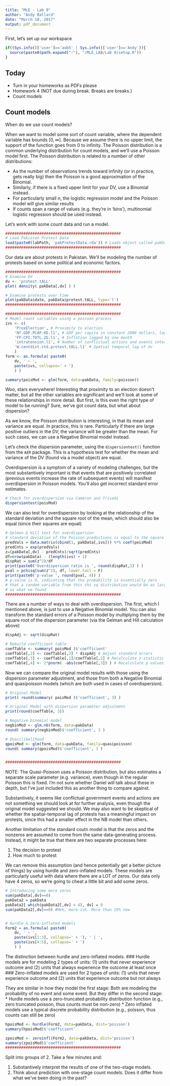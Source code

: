 ```yaml
---
title: "MLE - Lab 9"
author: "Andy Ballard"
date: "March 10, 2017"
output: pdf_document
---
```


First, let's set up our workspace
```r
if((Sys.info()['user']=='aob5' | Sys.info()['user']=='Andy')){
  source(paste0(path.expand("~"), "/MLE_LAB/Lab 9/setup.R"))
}
```

## Today

* Turn in your homeworks as PDFs please
* Homework 4 (NOT due during break. Breaks are breaks.)
* Count models


## Count models

When do we use count models? 

When we want to model some sort of count variable, where the dependent variable has bounds $\left[0,\infty\right]$. Because we assume there is no upper limit, the support of the function goes from 0 to infinity. The Poisson distribution is a common underlying distribution for count models, and we'll use a Poisson model first. The Poisson distribution is related to a number of other distributions:

* As the number of observations trends toward infinity (or in practice, gets really big) then the Poisson is a good approximation of the Binomial.
* Similarly, if there is a fixed upper limit for your DV, use a Binomial instead.
* For particularly small $n$, the logistic regression model and the Poisson model will give similar results
* If counts span a range of values (e.g. they're in 'bins'), multinomial logistic regression should be used instead.

Let's work with some count data and run a model.


```r

###################################################
# Load Pakistan Protest Data
load(paste0(labPath, 'pakProtestData.rda')) # Loads object called pakData
###################################################
```

Our data are about protests in Pakistan. We'll be modeling the number of protests based on some political and economic factors.

```r
###################################################
# Examine DV
dv <- 'protest.tALL'
plot( density( pakData[,dv] ) )

# Examine protests over time
plot(pakData$date, pakData$protest.tALL, type='l')
###################################################

###################################################
# Model count variables using a poisson process
ivs <- c(
	'ProxElection', # Proximity to election
	'NY.GDP.PCAP.KD.l1', # GDP per capita in constant 2000 dollars, lagged by 1 month
	'FP.CPI.TOTL.ZG.l1', # Inflation lagged by one month
	'intratension.l1', # Number of conflictual actions and events internal to the government, lagged by 1 month
	'W.centdist.std.protest.tALL.l1' # Spatial temporal lag of dv
	)
form <- as.formula( paste0(
	dv, ' ~ ',
	paste(ivs, collapse=' + ') 
	) )

summary(poisMod <- glm(form, data=pakData, family=poisson))
```

Woo, stars everywhere! Interesting that proximity to an election doesn't matter, but all the other variables are significant and we'll look at some of these relationships in more detail. But first, is this even the right type of model to be running? Sure, we've got count data, but what about dispersion?

As we know, the Poisson distribution is interesting, in that its mean and variance are equal. In practice, this is rare. Particularly if there are large positive outliers in the DV, the variance will be greater than the mean. For such cases, we can use a Negative Binomial model instead.

Let's check the dispersion parameter, using the `dispersiontest()` function from the `AER` package. This is a hypothesis test for whether the mean and variance of the DV (found via a model object) are equal.

Overdispersion is a symptom of a variety of modeling challenges, but the most substantively important is that events that are positively correlated (previous events increase the rate of subsequent events) will manifest overdispersion in Poisson models. You'll also get incorrect standard error estimates.

```r
# Check for overdispersion via Cameron and Trivedi
dispersiontest(poisMod)
```

We can also test for overdispersion by looking at the relationship of the standard deviation and the square root of the mean, which should also be equal (since their squares are equal)

```r
# Gelman & Hill test for overdispersion
# standard deviation of the Poisson predictions is equal to the square root of the mean
predVals = data.matrix(cbind(1, pakData[,ivs])) %*% coef(poisMod)
predCnts = exp(predVals)
z=(pakData[,dv] - predCnts)/sqrt(predCnts)
df=nrow(pakData) - (length(ivs) + 1)
dispRat = sum(z^2)/df
print(paste0('Overdispersion ratio is ', round(dispRat,2) ) )
pval = pchisq(sum(z^2), df, lower.tail = F)
print(paste0('p-value ', round(pval, 4)) )
# p-value is 0, indicating that the probability is essentially zero 
# that a random variable from this chi sq distribution would be as large
# as what we found
###################################################
```

There are a number of ways to deal with overdispersion. The first, which I mentioned above, is just to use a Negative Binomial model. You can also transform the standard errors of a Poisson model by multiplying them by the square root of the dispersion parameter (via the Gelman and Hill calculation above)

```r
dispAdj <- sqrt(dispRat)

# Rebuild coefficient table
coefTable <- summary( poisMod )$'coefficient'
coefTable[,2] <- coefTable[,2] * dispAdj # Adjust standard errors
coefTable[,3] <- coefTable[,1]/coefTable[,2] # Recalculate z-statistic
coefTable[,4] <- 2*pnorm( -abs(coefTable[,3]) ) # Recalculate p values
```

Now we can compare the original model results with those using the dispersion parameter adjustment, and those from both a Negative Binomial and quasipoisson models (which are both used in cases of overdispersion).

```r
# Original Model
print( round(summary( poisMod )$'coefficient', 3) )

# Original Model with dispersion parameter adjustment
print(round(coefTable, 3))

# Negative binomial model
negbinMod <- glm.nb(form, data=pakData)
round( summary(negbinMod)$'coefficient', 3 )

# Quasilikelihood
qpoisMod <- glm(form, data=pakData, family=quasipoisson)
round( summary(qpoisMod)$'coefficient', 3 )


###################################################
```

NOTE: The Quasi-Poisson uses a Poisson distribution, but also estimates a separate scale parameter (e.g. variance), even though in the regular Poisson this is fixed. I'm not sure whether Daniel will talk about these in depth, but I've just included this as another thing to compare against.

Substantively, it seems like conflictual government events and actions are not something we should look at for further analysis, even though the original model suggested we should. We may also want to be skeptical of whether the spatial-temporal lag of protests has a meaningful impact on protests, since this had a smaller effect in the NB model than others.

Another limitation of the standard coutn model is that the zeros and the nonzeros are assumed to come from the same data-generating process. Instead, it might be true that there are two separate processes here:

1. The decision to protest
2. How much to protest

We can remove this assumption (and hence potentially get a better picture of things) by using hurdle and zero-inflated models. These models are particularly useful with data where there are a LOT of zeros. Our data only have 4 zeros, so we're going to cheat a little bit and add some zeros.

```r
# Introducing some more zeros
sum(pakData[,dv]==0)
pakData2 = pakData
pakData2[ which(pakData2[,dv] < 4), dv] = 0
sum(pakData2[,dv]==0) #Meh, more-ish. More than 10% now


# Hurdle & Zero-inflated models
Form2 = as.formula( paste0(
	dv, ' ~ ',
	paste(ivs[1:3], collapse=' + '), ' | ', 
	paste(ivs[4:5], collapse=' + ')	
	) )
```

The distinction between hurdle and zero-inflated models. 
### Hurdle models are for modeling 2 types of units: 
	(1) units that never experience outcome and
	(2) units that always experience the outcome at least once
### Zero-inflated models are used for 2 types of units:
	(1) units that never experience outcome and
	(2) units that experience outcome but not always

They are similar in how they model the first stage: Both are modeling the probability of no event and some event. But they differ in the second stage:
	* Hurdle models use a zero-truncated probability distribution function (e.g., zero truncated poisson, thus counts must be non-zero)
	* Zero inflated models use a typical discrete probability distribution (e.g., poisson, thus counts can still be zero)
```r
hpoisMod <- hurdle(Form2, data=pakData, dist='poisson')
summary(hpoisMod)$'coefficient'

zpoisMod <- zeroinfl(Form2, data=pakData, dist='poisson')
summary(zpoisMod)$'coefficient'
###################################################

```

Split into groups of 2. Take a few minutes and:

1. Substantively interpret the results of one of the two-stage models. 
2. Think about prediction with one-stage count models. Does it differ from what we've been doing in the past?